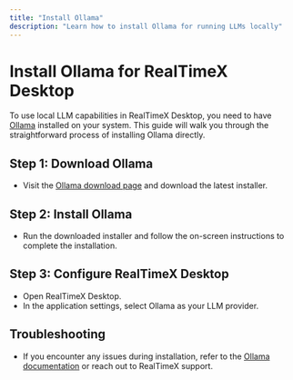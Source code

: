 ```yaml
---
title: "Install Ollama"
description: "Learn how to install Ollama for running LLMs locally"
---
```




# Install Ollama for RealTimeX Desktop

To use local LLM capabilities in RealTimeX Desktop, you need to have [Ollama](https://ollama.com/) installed on your system. This guide will walk you through the straightforward process of installing Ollama directly.

## Step 1: Download Ollama

- Visit the [Ollama download page](https://ollama.com/) and download the latest installer.

## Step 2: Install Ollama

- Run the downloaded installer and follow the on-screen instructions to complete the installation.

## Step 3: Configure RealTimeX Desktop

- Open RealTimeX Desktop.
- In the application settings, select Ollama as your LLM provider.

## Troubleshooting

- If you encounter any issues during installation, refer to the [Ollama documentation](https://github.com/ollama/ollama/tree/main/docs) or reach out to RealTimeX support.
